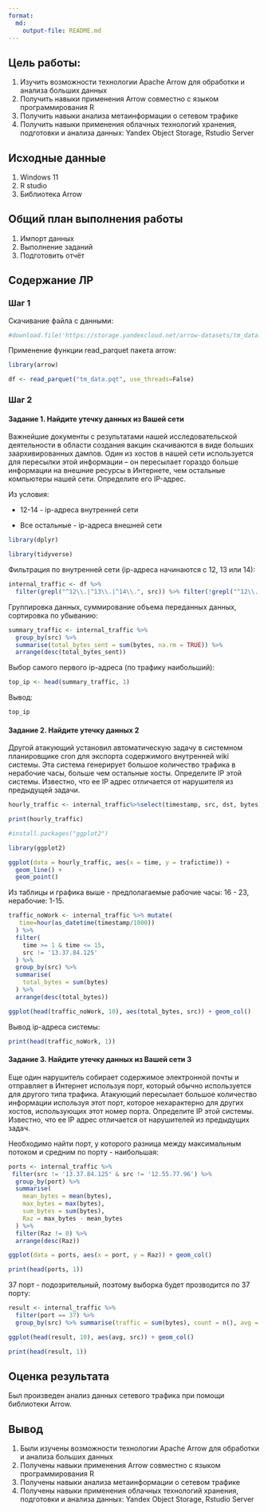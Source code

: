---
format: 
  md:
    output-file: README.md
---

## Цель работы:

1)  Изучить возможности технологии Apache Arrow для обработки и анализа больших данных
2)  Получить навыки применения Arrow совместно с языком программирования R
3)  Получить навыки анализа метаинформации о сетевом трафике
4)  Получить навыки применения облачных технологий хранения, подготовки и анализа данных: Yandex Object Storage, Rstudio Server

## Исходные данные

1)  Windows 11
2)  R studio
3)  Библиотека Arrow

## Общий план выполнения работы

1)  Импорт данных
2)  Выполнение заданий
3)  Подготовить отчёт

## Содержание ЛР

### Шаг 1

Скачивание файла с данными:

```{r}
#download.file('https://storage.yandexcloud.net/arrow-datasets/tm_data.pqt', destfile = "tm_data.pqt")
```

Применение функции read_parquet пакета arrow:

```{r}
library(arrow)
```

```{r}
df <- read_parquet("tm_data.pqt", use_threads=False)
```

### Шаг 2

#### Задание 1. Найдите утечку данных из Вашей сети

Важнейшие документы с результатами нашей исследовательской деятельности в области создания вакцин скачиваются в виде больших заархивированных дампов. Один из хостов в нашей сети используется для пересылки этой информации – он пересылает гораздо больше информации на внешние ресурсы в Интернете, чем остальные компьютеры нашей сети. Определите его IP-адрес.

Из условия:

-   12-14 - ip-адреса внутренней сети

-   Все остальные - ip-адреса внешней сети

```{r}
library(dplyr)
```

```{r}
library(tidyverse)
```

Фильтрация по внутренней сети (ip-адреса начинаются с 12, 13 или 14):

```{r}
internal_traffic <- df %>%
  filter(grepl("^12\\.|^13\\.|^14\\.", src)) %>% filter(!grepl("^12\\.|^13\\.|^14\\.", dst))
```

Группировка данных, суммирование объема переданных данных, сортировка по убыванию:

```{r}
summary_traffic <- internal_traffic %>%
  group_by(src) %>%
  summarise(total_bytes_sent = sum(bytes, na.rm = TRUE)) %>%
  arrange(desc(total_bytes_sent))
```

Выбор самого первого ip-адреса (по трафику наибольший):

```{r}
top_ip <- head(summary_traffic, 1)
```

Вывод:

```{r}
top_ip
```

#### Задание 2. Найдите утечку данных 2

Другой атакующий установил автоматическую задачу в системном планировщике сron для экспорта содержимого внутренней wiki системы. Эта система генерирует большое количество трафика в нерабочие часы, больше чем остальные хосты. Определите IP этой системы. Известно, что ее IP адрес отличается от нарушителя из предыдущей задачи.

```{r}
hourly_traffic <- internal_traffic%>%select(timestamp, src, dst, bytes)%>%mutate(time=hour(as_datetime(timestamp/1000))) %>%filter(time>=0&time<=24)%>% group_by(time)%>%summarise(trafictime=n())%>%arrange(desc(time))
```

```{r}
print(hourly_traffic)
```

```{r}
#install.packages("ggplot2")
```

```{r}
library(ggplot2)
```

```{r}
ggplot(data = hourly_traffic, aes(x = time, y = trafictime)) + 
  geom_line() +
  geom_point()
```

Из таблицы и графика выше - предполагаемые рабочие часы: 16 - 23, нерабочие: 1-15.

```{r}
traffic_noWork <- internal_traffic %>% mutate(
   time=hour(as_datetime(timestamp/1000))
  ) %>%
  filter(
    time >= 1 & time <= 15,
    src != '13.37.84.125'
  ) %>%
  group_by(src) %>%
  summarise(
    total_bytes = sum(bytes)
  ) %>%
  arrange(desc(total_bytes))
```

```{r}
ggplot(head(traffic_noWork, 10), aes(total_bytes, src)) + geom_col()
```

Вывод ip-адреса системы:

```{r}
print(head(traffic_noWork, 1))
```

#### Задание 3. Найдите утечку данных из Вашей сети 3

Еще один нарушитель собирает содержимое электронной почты и отправляет в Интернет используя порт, который обычно используется для другого типа трафика. Атакующий пересылает большое количество информации используя этот порт, которое нехарактерно для других хостов, использующих этот номер порта. Определите IP этой системы. Известно, что ее IP адрес отличается от нарушителей из предыдущих задач.

Необходимо найти порт, у которого разница между максимальным потоком и средним по порту - наибольшая:

```{r}
ports <- internal_traffic %>%
 filter(src != '13.37.84.125' & src != '12.55.77.96') %>%
  group_by(port) %>%
  summarise(
    mean_bytes = mean(bytes),
    max_bytes = max(bytes),
    sum_bytes = sum(bytes),
    Raz = max_bytes - mean_bytes
  ) %>%
  filter(Raz != 0) %>%
  arrange(desc(Raz))
```

```{r}
ggplot(data = ports, aes(x = port, y = Raz)) + geom_col()
```

```{r}
print(head(ports, 1))
```

37 порт - подозрительный, поэтому выборка будет прозводится по 37 порту:

```{r}
result <- internal_traffic %>%
  filter(port == 37) %>%
  group_by(src) %>% summarise(traffic = sum(bytes), count = n(), avg = traffic/count, med = median(bytes)) %>% arrange(desc(avg))
```

```{r}
ggplot(head(result, 10), aes(avg, src)) + geom_col()
```

```{r}
print(head(result, 1))
```

## Оценка результата

Был произведен анализ данных сетевого трафика при помощи библиотеки Arrow.

## Вывод

1)  Были изучены возможности технологии Apache Arrow для обработки и анализа больших данных
2)  Получены навыки применения Arrow совместно с языком программирования R
3)  Получены навыки анализа метаинформации о сетевом трафике
4)  Получены навыки применения облачных технологий хранения, подготовки и анализа данных: Yandex Object Storage, Rstudio Server
